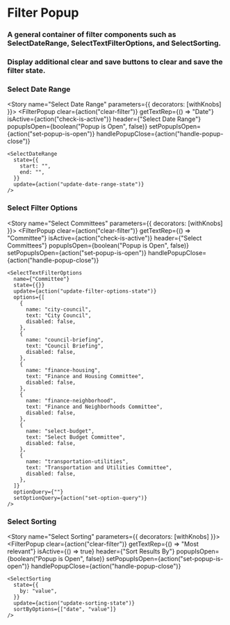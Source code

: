 

<Meta title="Filters|FilterPopup" component={FilterPopup} />

# Filter Popup

### A general container of filter components such as SelectDateRange, SelectTextFilterOptions, and SelectSorting.

### Display additional clear and save buttons to clear and save the filter state.

<Props of={FilterPopup} />

### Select Date Range

<Story name="Select Date Range" parameters={{ decorators: [withKnobs] }}>
  <FilterPopup
    clear={action("clear-filter")}
    getTextRep={() => "Date"}
    isActive={action("check-is-active")}
    header={"Select Date Range"}
    popupIsOpen={boolean("Popup is Open", false)}
    setPopupIsOpen={action("set-popup-is-open")}
    handlePopupClose={action("handle-popup-close")}
  >
    <SelectDateRange
      state={{
        start: "",
        end: "",
      }}
      update={action("update-date-range-state")}
    />
  </FilterPopup>
</Story>

### Select Filter Options

<Story name="Select Committees" parameters={{ decorators: [withKnobs] }}>
  <FilterPopup
    clear={action("clear-filter")}
    getTextRep={() => "Committee"}
    isActive={action("check-is-active")}
    header={"Select Committees"}
    popupIsOpen={boolean("Popup is Open", false)}
    setPopupIsOpen={action("set-popup-is-open")}
    handlePopupClose={action("handle-popup-close")}
  >
    <SelectTextFilterOptions
      name={"Committee"}
      state={{}}
      update={action("update-filter-options-state")}
      options={[
        {
          name: "city-council",
          text: "City Council",
          disabled: false,
        },
        {
          name: "council-briefing",
          text: "Council Briefing",
          disabled: false,
        },
        {
          name: "finance-housing",
          text: "Finance and Housing Committee",
          disabled: false,
        },
        {
          name: "finance-neighborhood",
          text: "Finance and Neighborhoods Committee",
          disabled: false,
        },
        {
          name: "select-budget",
          text: "Select Budget Committee",
          disabled: false,
        },
        {
          name: "transportation-utilities",
          text: "Transportation and Utilities Committee",
          disabled: false,
        },
      ]}
      optionQuery={""}
      setOptionQuery={action("set-option-query")}
    />
  </FilterPopup>
</Story>

### Select Sorting

<Story name="Select Sorting" parameters={{ decorators: [withKnobs] }}>
  <FilterPopup
    clear={action("clear-filter")}
    getTextRep={() => "Most relevant"}
    isActive={() => true}
    header={"Sort Results By"}
    popupIsOpen={boolean("Popup is Open", false)}
    setPopupIsOpen={action("set-popup-is-open")}
    handlePopupClose={action("handle-popup-close")}
  >
    <SelectSorting
      state={{
        by: "value",
      }}
      update={action("update-sorting-state")}
      sortByOptions={["date", "value"]}
    />
  </FilterPopup>
</Story>
